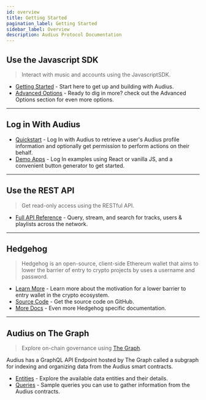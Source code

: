 ```yaml
---
id: overview
title: Getting Started
pagination_label: Getting Started
sidebar_label: Overview
description: Audius Protocol Documentation
---
```


<!-- TODO: when ready, add `npx create-audius-app` code block for rapid start -->

## Use the Javascript SDK

> Interact with music and accounts using the JavascriptSDK.

- [Getting Started](/developers/sdk/overview) - Start here to get up and building with Audius.
- [Advanced Options](/developers/sdk/advanced-options) - Ready to dig in more? check out the
  Advanced Options section for even more options.

---

## Log in With Audius

- [Quickstart](/developers/guides/log-in-with-audius) - Log In with Audius to retrieve a user's
  Audius profile information and optionally get permission to perform actions on their behalf.
- [Demo Apps](/developers/guides/log-in-with-audius#examples) - Log In examples using React or
  vanilla JS, and a convenient button generator to get started.

---

## Use the REST API

> Get read-only access using the RESTful API.

- [Full API Reference](https://audiusproject.github.io/api-docs/#audius-api-docs) - Query, stream,
  and search for tracks, users & playlists across the network.

---

## Hedgehog

> Hedgehog is an open-source, client-side Ethereum wallet that aims to lower the barrier of entry to
> crypto projects by uses a username and password.

- [Learn More](/developers/guides/hedgehog) - Learn more about the motivation for a lower barrier to
  entry wallet in the crypto ecosystem.
- [Source Code](https://github.com/AudiusProject/hedgehog) - Get the source code on GitHub.
- [More Docs](https://audiusproject.github.io/hedgehog-docs/#installation) - Even more Hedgehog
  specific documentation.

---

## Audius on The Graph

> Explore on-chain governance using
> [The Graph](https://thegraph.com/docs/about/introduction#what-the-graph-is).

Audius has a GraphQL API Endpoint hosted by The Graph called a subgraph for indexing and organizing
data from the Audius smart contracts.

- [Entities](/developers/subgraph/entities) - Explore the available data entities and their details.
- [Queries](/developers/subgraph/queries) - Sample queries you can use to gather information from
  the Audius contracts.
